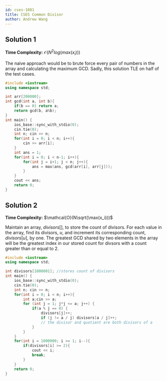 ```yaml
---
id: cses-1081
title: CSES Common Divisor
author: Andrew Wang
---
```


## Solution 1

**Time Complexity:** $\mathcal{O}(N^2log(max(x_i)))$

The naive approach would be to brute force every pair of numbers in the array and calculating the maximum GCD. Sadly, this solution TLE on half of the test cases.

```cpp
#include <iostream>
using namespace std;

int arr[200000];
int gcd(int a, int b){
    if(b == 0) return a;
    return gcd(b, a%b);
}
int main() {
    ios_base::sync_with_stdio(0);
    cin.tie(0);
    int n; cin >> n;
    for(int i = 0; i < n; i++){
        cin >> arr[i];
    }
    int ans = 1;
    for(int i = 0; i < n-1; i++){
        for(int j = i+1; j < n; j++){
            ans = max(ans, gcd(arr[i], arr[j]));
        }
    }
    cout << ans;
    return 0;
}
```


## Solution 2

**Time Complexity:** $\mathcal{O}(N\sqrt(\max(x_i)))$

Maintain an array, $divisors[]$,  to store the count of divisors. For each value in the array, find its divisors, $u$, and increment its corresponding count, $divisors[u]$, by one. The greatest GCD shared by two elements in the array will be the greatest index in our stored count for divsors with a count greater than or equal to $2$.

```cpp
#include <iostream>
using namespace std;

int divisors[1000001]; //stores count of divisors
int main() {
    ios_base::sync_with_stdio(0);
    cin.tie(0);
    int n; cin >> n;
    for(int i = 0; i < n; i++){
        int a;cin >> a;
        for (int j = 1; j*j <= a; j++) {
            if(a % j == 0) {
                divisors[j]++; 
                if (j != a / j) divisors[a / j]++; 
                // the divisor and quotient are both divisors of a
            }
        }
    }
    for(int i = 1000000; i >= 1; i--){
        if(divisors[i] >= 2){
            cout << i;
            break;
        }
    }
    return 0;
}
```
